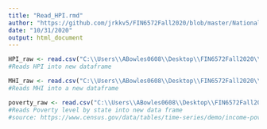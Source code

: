 ```yaml
---
title: "Read_HPI.rmd"
author: "https://github.com/jrkkv5/FIN6572Fall2020/blob/master/National%20Debt/importNationalDebt.Rmd"
date: "10/31/2020"
output: html_document
---
```


```r
HPI_raw <- read.csv("C:\\Users\\ABowles0608\\Desktop\\FIN6572Fall2020\\Project csv files\\HPI_AT_state.csv")
#Reads HPI into new dataframe

MHI_raw <- read.csv("C:\\Users\\ABowles0608\\Desktop\\FIN6572Fall2020\\Project csv files\\MHI.csv")
#Reads MHI into a new dataframe

poverty_raw <- read.csv("C:\\Users\\ABowles0608\\Desktop\\FIN6572Fall2020\\Project csv files\\povertylevel.csv")
#Reads Poverty level by state into new data frame
#source: https://www.census.gov/data/tables/time-series/demo/income-poverty/historical-poverty-people.html

```

